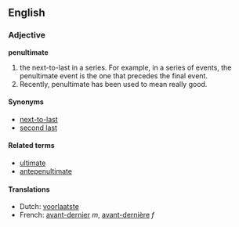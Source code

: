 ==English==
===Adjective===
'''penultimate'''

# the next-to-last in a series. For example, in a series of events, the penultimate event is the one that precedes the final event.
# Recently, penultimate has been used to mean really good.

====Synonyms====
*[[next-to-last]]
*[[second last]]

====Related terms====
*[[ultimate]]
*[[antepenultimate]]

====Translations====
*Dutch: [[voorlaatste]]
*French: [[avant-dernier]] ''m'', [[avant-dernière]] ''f''